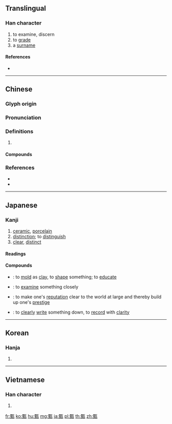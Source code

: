 ==Translingual==

===Han character===
{{Han char|rn=98|rad=瓦|as=09|sn=14|four=11117|canj=MGMVN,XMGMV}}

# to examine, discern
# to [[grade]]
# a [[surname]]

====References====
* {{Han ref|kx=0750.230|dkj=21557|dj=1158.360|hdz=21427.140|uh=7504|ud=29956|bh=BAC2|bd=47810}}

----

==Chinese==
{{zh-forms}}

===Glyph origin===
{{Han etym}}

===Pronunciation===
{{zh-pron
|m=zhēn
|c=jan1,zan1
|mn=chin
|mc=y
|oc=y
|cat=
}}

===Definitions===
{{zh-hanzi}}

# {{rfdef|zh}}

====Compounds====
{{zh-der|推薦甄選|教師甄試|甄別|甄后|甄奇錄異|甄審|甄才品能|甄拔|甄汰|甄煩就簡|甄用|甄藻|甄訓|甄試|甄選|甄陶|陶甄}}

===References===
* {{R:yue:Hanzi}}
* {{R:nan:thcwdq}}

----

==Japanese==

===Kanji===
{{ja-kanji|grade=|rs=瓦09}}

# [[ceramic]], [[porcelain]]
# [[distinction]]; to [[distinguish]]
# [[clear]], [[distinct]]

====Readings====
{{ja-readings
|goon=[[けん]] (ken), {{qualifier|rare}} [[しん]] (shin)
|kanon=[[けん]] (ken), {{qualifier|rare}} [[しん]] (shin)
|kun={{qualifier|rare}} [[すえ]] (sue)
}}

====Compounds====
{{der-top|Compounds}}
* {{ja-r|甄陶|けんとう}}: to [[mold]] as [[clay]], to [[shape]] something; to [[educate]]
* {{ja-r|甄別|けんべつ}}: to [[examine]] something closely
* {{ja-r|甄揚|けんよう}}: to make one's [[reputation]] clear to the world at large and thereby build up one's [[prestige]]
* {{ja-r|甄録|けんろく}}: to [[clearly]] [[write]] something down, to [[record]] with [[clarity]]
{{der-bottom}}

----

==Korean==

===Hanja===
{{ko-hanja|hangeul=[[견]], [[진]]|eumhun=|rv=gyeon, jin|mr=kyŏn, chin|y=kyen, cin}}

# {{defn|lang=ko|sort=瓦09}}

----

==Vietnamese==

===Han character===
{{vi-hantu|[[chân]], [[nhân]]|rs=瓦09}}

# {{defn|lang=vi|sort=瓦09}}

[[fr:甄]]
[[ko:甄]]
[[hu:甄]]
[[mg:甄]]
[[ja:甄]]
[[pl:甄]]
[[th:甄]]
[[zh:甄]]